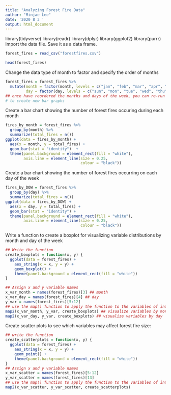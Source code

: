 ```yaml
---
title: "Analyzing Forest Fire Data"
author: "Minjae Lee"
date: '2020 8 3 '
output: html_document
---
```

library(tidyverse)
library(readr)
library(dplyr)
library(ggplot2)
library(purrr)
Import the data file. Save it as a data frame. 

```r
forest_fires = read_csv("forestfires.csv")
```
```r
head(forest_fires)
```
Change the data type of month to factor and specify the order of months
```r
forest_fires = forest_fires %>%
  mutate(month = factor(month, levels = c("jan", "feb", "mar", "apr", "may", "jun", "jul", "aug", "sep", "oct", "nov", "dec")), 
         day = factor(day, levels = c("sun", "mon", "tue", "wed", "thu", "fri", "sat")))
## once have reordered the months and days of the week, you can re-run the bar chart code above
# to create new bar graphs

```

Create a bar chart showing the number of forest fires occuring during each month
```r
fires_by_month = forest_fires %>%
  group_by(month) %>%
  summarize(total_fires = n())
ggplot(data = fires_by_month) +
  aes(x = month, y = total_fires) +
  geom_bar(stat = "identity")  +
  theme(panel.background = element_rect(fill = "white"), 
        axis.line = element_line(size = 0.25, 
                                 colour = "black"))
```



Create a bar chart showing the number of forest fires occurring on each day of the week
```r
fires_by_DOW = forest_fires %>%
  group_by(day) %>%
  summarize(total_fires = n())
ggplot(data = fires_by_DOW) +
  aes(x = day, y = total_fires) +
  geom_bar(stat = "identity") +
  theme(panel.background = element_rect(fill = "white"), 
        axis.line = element_line(size = 0.25, 
                                 colour = "black")) 
```




Write a function to create a boxplot for visualizing variable distributions by month and day of the week
```r
## Write the function
create_boxplots = function(x, y) {
  ggplot(data = forest_fires) + 
    aes_string(x = x, y = y) +
    geom_boxplot() +
    theme(panel.background = element_rect(fill = "white"))
}

## Assign x and y variable names 
x_var_month = names(forest_fires)[3] ## month
x_var_day = names(forest_fires)[4] ## day
y_var = names(forest_fires)[5:12]
## use the map() function to apply the function to the variables of interest
map2(x_var_month, y_var, create_boxplots) ## visualize variables by month
map2(x_var_day, y_var, create_boxplots) ## visualize variables by day

```



Create scatter plots to see which variables may affect forest fire size: 
```r
## write the function 
create_scatterplots = function(x, y) {
  ggplot(data = forest_fires) + 
    aes_string(x = x, y = y) +
    geom_point() +
    theme(panel.background = element_rect(fill = "white"))
}
## Assign x and y variable names 
x_var_scatter = names(forest_fires)[5:12]
y_var_scatter = names(forest_fires)[13]
## use the map() function to apply the function to the variables of interest
map2(x_var_scatter, y_var_scatter, create_scatterplots)
```









